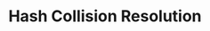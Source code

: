 ---
id: "ds_med_005"
questionType: "MULTIPLE_CHOICE"
title: "Hash Collision Resolution"
description: "Which technique is used to resolve hash collisions?"
difficulty: "MEDIUM"
category: "Data Structures"
options:
  - "Binary search"
  - "Chaining"
  - "Sorting"
  - "Recursion"
correctAnswer: 1
---